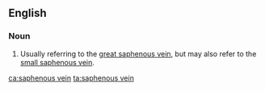 ==English==

===Noun===
{{en-noun}}

# {{context|anatomy|lang=en}} Usually referring to the [[great saphenous vein]], but may also refer to the [[small saphenous vein]].

[[ca:saphenous vein]]
[[ta:saphenous vein]]